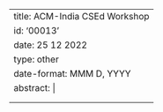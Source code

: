 ---
title: ACM-India CSEd Workshop
id: '00013'
date: 25 12 2022
type: other
date-format: MMM D, YYYY
abstract: | 
    <p>We recently concluded the CSEd Workshop with support from ACM India, NPTEL, and the discipline of CSE at IIT Gandhinagar. The workshop featured talks by Sonia Garcha, Viraj Kumar, Venkatesh Choppella, and N S Kumar. The talks covered various themes, including CSPathshala, refute questions, mapcode, and key takeaways to convey in a data structures course.</p>    
    <p>The materials from the course (including video recordings and slides) can be accessed from <a href="events/2022/csed">here</a>.</p>
---